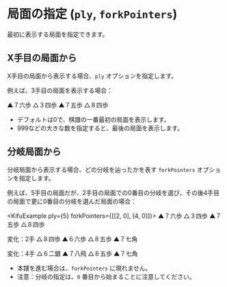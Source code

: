 
# 局面の指定 (`ply`, `forkPointers`)

最初に表示する局面を指定できます。

<TOCInline toc={toc} />

## X手目の局面から

X手目の局面から表示する場合、`ply` オプションを指定します。

例えば、3手目の局面を表示する場合：

<KifuExample ply={3}>
  ▲７六歩 △３四歩 ▲７五歩 △８四歩
</KifuExample>

* デフォルトは0で、棋譜の一番最初の局面を表示します。
* 999などの大きな数を指定すると、最後の局面を表示します。

## 分岐局面から

分岐局面から表示する場合、どの分岐を辿ったかを表す `forkPointers` オプションを指定します。

例えば、5手目の局面だが、2手目の局面での0番目の分岐を選び、その後4手目の局面で更に0番目の分岐を選んだ局面の場合：

<KifuExample ply={5} forkPointers={[[2, 0], [4, 0]]}>
▲７六歩 △３四歩 ▲７五歩 △８四歩

変化：2手
△８四歩 ▲６六歩 △８五歩 ▲７七角

変化：4手
△６二銀 ▲７八飛 △８五歩 ▲７七角
</KifuExample>

* 本譜を進む場合は、`forkPointers` に現れません。
* 注意：分岐の指定は、`0` 番目から始まることに注意してください。

